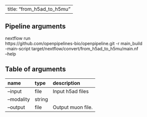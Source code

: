 
---
title: "from_h5ad_to_h5mu"
---

## Pipeline arguments

nextflow run \
https://github.com/openpipelines-bio/openpipeline.git -r main_build \
-main-script target/nextflow/convert/from_h5ad_to_h5mu/main.nf \
--help

## Table of arguments

| name       | type   | description       |
|:-----------|:-------|:------------------|
| --input    | file   | Input h5ad files  |
| --modality | string |                   |
| --output   | file   | Output muon file. |